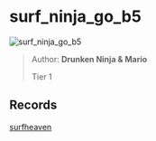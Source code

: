 
# surf_ninja_go_b5

![surf_ninja_go_b5](https://raw.githubusercontent.com/Sayt123/SurfMapPics/Maps-and-bonuses/csgo/surf_ninja_go_b5.jpg)

> Author: **Drunken Ninja & Mario**
>
> Tier 1

## Records

[surfheaven](https://surfheaven.eu/map/surf_ninja_go_b5)
